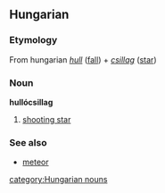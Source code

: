==Hungarian==
===Etymology===
From hungarian ''[[hull]]'' ([[fall]]) + ''[[csillag]]'' ([[star]])
===Noun===
'''hullócsillag'''
# [[shooting star]]

===See also===
*[[meteor]]

[[category:Hungarian nouns]]